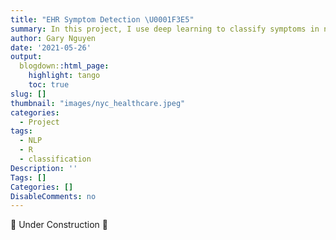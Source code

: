```yaml
---
title: "EHR Symptom Detection \U0001F3E5"
summary: In this project, I use deep learning to classify symptoms in nursing notes (EHR)
author: Gary Nguyen
date: '2021-05-26'
output:
  blogdown::html_page:
    highlight: tango
    toc: true
slug: []
thumbnail: "images/nyc_healthcare.jpeg"
categories:
  - Project
tags:
  - NLP
  - R
  - classification
Description: ''
Tags: []
Categories: []
DisableComments: no
---
```


🚧 Under Construction 🚧